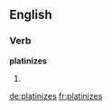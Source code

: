==English==

===Verb===
'''platinizes'''

# {{third-person singular of|[[platinize]]}}

[[de:platinizes]]
[[fr:platinizes]]